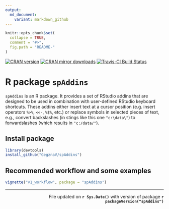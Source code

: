 ```yaml
---
output:
  md_document:
    variant: markdown_github
---
```


<!-- README.md is generated from README.Rmd. Please edit that file -->

```r
knitr::opts_chunk$set(
  collapse = TRUE,
  comment = "#>",
  fig.path = "README-"
)
```

[![CRAN version](http://www.r-pkg.org/badges/version/spAddins)](http://cran.rstudio.com/web/packages/spAddins/index.html)
[![CRAN mirror downloads](http://cranlogs.r-pkg.org/badges/spAddins)](http://cran.rstudio.com/web/packages/spAddins/index.html)
[![Travis-CI Build Status](https://travis-ci.org/GegznaV/spAddins.png?branch=master)](https://travis-ci.org/GegznaV/spAddins)

  
R package `spAddins` 
====================

`spAddins` is an R package.
It provides a set of RStudio addins that are designed to be used in
combination with user-defined RStudio keyboard shortcuts. These
addins either insert text at a cursor position (e.g. insert
operators `%>%`, `<<-`, `%$%`, etc.) or replace symbols in selected
pieces of text, e.g., convert backslashes (in stings like this
one `"c:\data\"`) to forwardslashes (which results in `"c:/data/"`).

Install package
----------------
```r
library(devtools)
install_github("GegznaV/spAddins")
```

Recommended workflow and some examples
---------------------------------------

```r
vignette("v1_workflow", package = "spAddins")
```


* * *

 <p align="right"> 
 File updated on <b>`r Sys.Date()`</b> with version of package  <b>`r packageVersion("spAddins")`</b>
 </p>    
